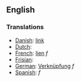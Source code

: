 ==English==

===Translations===

*[[Danish]]: [[link]]
*[[Dutch]]: [[]]
*[[French]]: [[lien]] ''f''
*[[Frisian]]: [[]]
*[[German]]: [[Verknüpfung]] ''f''
*[[Spanish]]: [[]] ''f''
